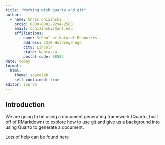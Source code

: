 ```yaml
---
title: "Working with quarto and git"
author: 
  - name: Chris Chizinski
    orcid: 0000-0001-9294-2588
    email: cchizinski2@unl.edu
    affiliations:
      - name: School of Natural Resources
        address: 3310 Holdrege Age
        city: Lincoln
        state: Nebraska
        postal-code: 68503
date: today
format: 
  html:
    theme: spacelab
    self-contained: true
editor: source
---
```


## Introduction

We are going to be using a document generating framework (Quarto, built off of RMarkdown) to explore how to use git and give us a background into using Quarto to generate a document.  

Lots of help can be found [here](https://quarto.org/docs/guide/)